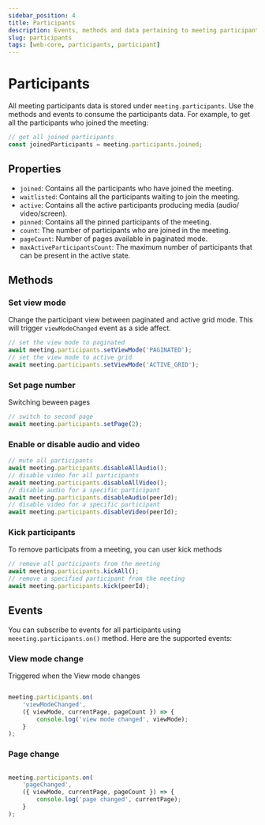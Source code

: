 ```yaml
---
sidebar_position: 4
title: Participants
description: Events, methods and data pertaining to meeting participants.
slug: participants
tags: [web-core, participants, participant]
---
```


# Participants

All meeting participants data is stored under `meeting.participants`. Use the methods and events to consume the participants data. 
For example, to get all the participants who joined the meeting:

```ts
// get all joined participants
const joinedParticipants = meeting.participants.joined;
```

## Properties

- `joined`: Contains all the participants who have joined the meeting.
- `waitlisted`: Contains all the participants waiting to join the meeting.
- `active`: Contains all the active participants producing media (audio/ video/screen).
- `pinned`: Contains all the pinned participants of the meeting.
- `count`: The number of participants who are joined in the meeting.
- `pageCount`: Number of pages available in paginated mode. 
- `maxActiveParticipantsCount`: The maximum number of participants that can be present in the active state.


## Methods

### Set view mode

Change the participant view between paginated and active grid mode. This will trigger `viewModeChanged` event as a side affect.

```ts
// set the view mode to paginated
await meeting.participants.setViewMode('PAGINATED');
// set the view mode to active grid
await meeting.participants.setViewMode('ACTIVE_GRID');
```

### Set page number

Switching beween pages 

```ts
// switch to second page
await meeting.participants.setPage(2);
```
 
### Enable or disable audio and video

```ts
// mute all participants
await meeting.participants.disableAllAudio();
// disable video for all participants
await meeting.participants.disableAllVideo();
// disable audio for a specific participant
await meeting.participants.disableAudio(peerId);
// disable video for a specific participant
await meeting.participants.disableVideo(peerId);
```

### Kick participants

To remove participats from a meeting, you can user kick methods

```ts
// remove all participants from the meeting
await meeting.participants.kickAll();
// remove a specified participant from the meeting
await meeting.participants.kick(peerId);
```


## Events

You can subscribe to events for all participants using `meeeting.participants.on()` method.
Here are the supported events:

### View mode change

Triggered when the View mode changes

```ts

meeting.participants.on(
    'viewModeChanged', 
    ({ viewMode, currentPage, pageCount }) => {
        console.log('view mode changed', viewMode);
    }
);
``` 

### Page change

```ts

meeting.participants.on(
    'pageChanged', 
    ({ viewMode, currentPage, pageCount }) => {
        console.log('page changed', currentPage);
    }
);
```

